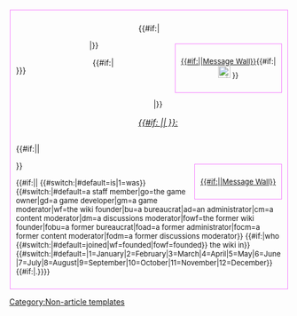 <div class="hidden" style="border:1px solid #F57EFF;padding:10px;box-sizing:border-box;width:calc({{{width|50%}}} - 2px);margin:1px">
<div style="display:table;height:120px;width:100%;text-align:center;vertical-align:middle;margin-bottom:10px">
{{#if:{{{width|}}}|<div style="font-size:13px;border:#F57EFF 1px solid;padding:10px;margin:5px 0 0 5px;float:right"><div>{{wall}} [[Message Wall:{{{user}}}|{{#if:{{{wall-title|}}}|{{{wall-title}}}|Message Wall}}]]{{#if:{{{discordid|}}}|<br>[[File:DiscordLogo.png|22px|link=https://discord.com/users/{{{discordid}}}]] {{DLinkU|{{{discordid}}}|Discord}}}}</div></div>|}}
<div style="float:left;margin-right:15px;height:120px">{{{extimage|{{{image|}}}}}}</div>{{#if:{{{name|}}}|<div style="font-size:24px;text-align:center;padding-top:20px">'''{{{name|}}}'''</div>|}}
<div style="font-size:15px;text-align:center">''[[User:{{{user}}}|{{#if: {{{user-title|}}}|{{{user-title}}}|{{ns:2}} }}:{{{user}}}]]''</div>
</div>
{{#if:{{{width|}}}||<div style="font-size:13px;border:#F57EFF 1px solid;padding:10px;margin:5px 0 0 5px;float:right"><div>[[Message Wall:{{{user}}}|{{#if:{{{wall-title|}}}|{{{wall-title}}}|Message Wall}}]]</div></div>}}
<div style="font-size:13px">{{#if:{{{description|}}}|{{{description}}}|[[User:{{{user}}}|{{{user}}}]] {{#switch:{{{past}}}|#default=is|1=was}} {{#switch:{{{ncd}}}|#default=a staff member|go=the game owner|gd=a game developer|gm=a game moderator|wf=the wiki founder|bu=a bureaucrat|ad=an administrator|cm=a content moderator|dm=a discussions moderator|fowf=the former wiki founder|fobu=a former bureaucrat|foad=a former administrator|focm=a former content moderator|fodm=a former discussions moderator}} {{#if:{{{month|}}}|who {{#switch:{{{ncd}}}|#default=joined|wf=founded|fowf=founded}} the wiki in}} {{#switch:{{{month}}}|#default=|1=January|2=February|3=March|4=April|5=May|6=June|7=July|8=August|9=September|10=October|11=November|12=December}} {{#if:{{{year|}}}|{{{year}}}.}}}}</div></div><noinclude>[[Category:Non-article templates]]</noinclude>